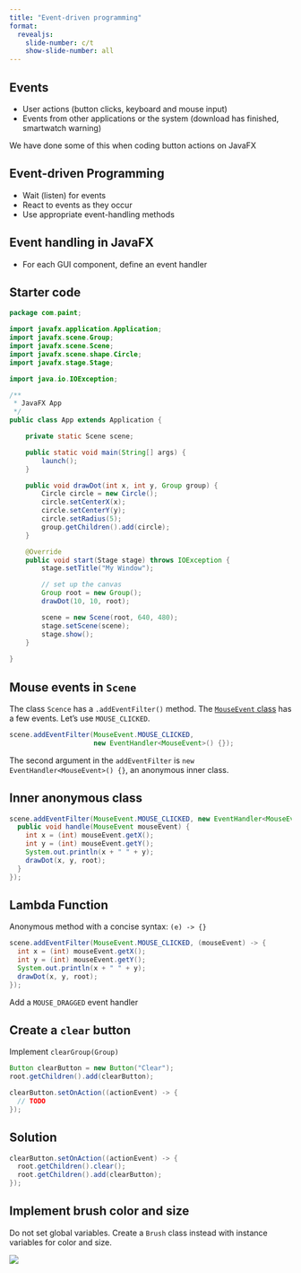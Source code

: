```yaml
---
title: "Event-driven programming"
format:
  revealjs:
    slide-number: c/t
    show-slide-number: all
---
```


## Events

* User actions (button clicks, keyboard and mouse input)
* Events from other applications or the system (download has finished, smartwatch warning)

We have done some of this when coding button actions on JavaFX

## Event-driven Programming

* Wait (listen) for events
* React to events as they occur
* Use appropriate event-handling methods

## Event handling in JavaFX

* For each GUI component, define an event handler

## Starter code

```java
package com.paint;

import javafx.application.Application;
import javafx.scene.Group;
import javafx.scene.Scene;
import javafx.scene.shape.Circle;
import javafx.stage.Stage;

import java.io.IOException;

/**
 * JavaFX App
 */
public class App extends Application {

    private static Scene scene;

    public static void main(String[] args) {
        launch();
    }

    public void drawDot(int x, int y, Group group) {
        Circle circle = new Circle();
        circle.setCenterX(x);
        circle.setCenterY(y);
        circle.setRadius(5);
        group.getChildren().add(circle);
    }

    @Override
    public void start(Stage stage) throws IOException {
        stage.setTitle("My Window");

        // set up the canvas
        Group root = new Group();
        drawDot(10, 10, root);

        scene = new Scene(root, 640, 480);
        stage.setScene(scene);
        stage.show();
    }
   
}
```


## Mouse events in `Scene`

The class `Scence` has a `.addEventFilter()` method.
The [`MouseEvent` class](https://docs.oracle.com/javase/6/docs/api/java/awt/event/MouseEvent.html#:~:text=Class%20MouseEvent&text=An%20event%20which%20indicates%20that,bounds%20when%20the%20action%20happens.) has a few events. Let's use `MOUSE_CLICKED`.

```java
scene.addEventFilter(MouseEvent.MOUSE_CLICKED,
                     new EventHandler<MouseEvent>() {});
```

The second argument in the `addEventFilter` is `new EventHandler<MouseEvent>() {}`, an anonymous inner class.

## Inner anonymous class

```java
scene.addEventFilter(MouseEvent.MOUSE_CLICKED, new EventHandler<MouseEvent>() {
  public void handle(MouseEvent mouseEvent) {
    int x = (int) mouseEvent.getX();
    int y = (int) mouseEvent.getY();
    System.out.println(x + " " + y);
    drawDot(x, y, root);
  }
});
```

## Lambda Function

Anonymous method with a concise syntax: `(e) -> {}`

```java
scene.addEventFilter(MouseEvent.MOUSE_CLICKED, (mouseEvent) -> {
  int x = (int) mouseEvent.getX();
  int y = (int) mouseEvent.getY();
  System.out.println(x + " " + y);
  drawDot(x, y, root); 
});
```


Add a `MOUSE_DRAGGED` event handler

## Create a `clear` button

Implement `clearGroup(Group)`

```java
Button clearButton = new Button("Clear");
root.getChildren().add(clearButton);

clearButton.setOnAction((actionEvent) -> {
  // TODO 
});
```

## Solution

```java
clearButton.setOnAction((actionEvent) -> {
  root.getChildren().clear();
  root.getChildren().add(clearButton);
});
```

## Implement brush color and size

Do not set global variables. Create a `Brush` class instead with instance variables for color and size.

![](images/brush-color-size.png)